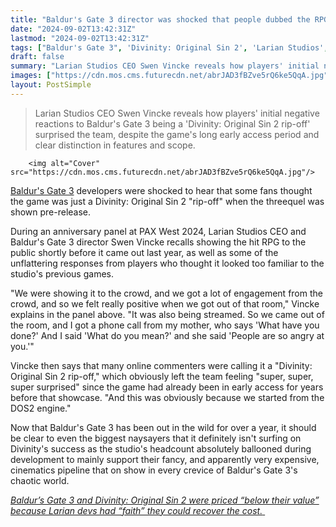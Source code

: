 ```yaml
---
title: "Baldur's Gate 3 director was shocked that people dubbed the RPG a Divinity: Original Sin 2 'rip-off' before launch: 'I got a call from my mother who said 'What have you done?''"
date: "2024-09-02T13:42:31Z"
lastmod: "2024-09-02T13:42:31Z"
tags: ["Baldur's Gate 3", 'Divinity: Original Sin 2', 'Larian Studios', 'RPG', 'PC', 'Xbox', 'PlayStation']
draft: false
summary: "Larian Studios CEO Swen Vincke reveals how players' initial negative reactions to Baldur's Gate 3 being a 'Divinity: Original Sin 2 rip-off' surprised the team, despite the game's long early access period and clear distinction in features and scope."
images: ["https://cdn.mos.cms.futurecdn.net/abrJAD3fBZve5rQ6ke5QqA.jpg"]
layout: PostSimple
---
```

> Larian Studios CEO Swen Vincke reveals how players' initial negative reactions to Baldur's Gate 3 being a 'Divinity: Original Sin 2 rip-off' surprised the team, despite the game's long early access period and clear distinction in features and scope.


        <img alt="Cover" src="https://cdn.mos.cms.futurecdn.net/abrJAD3fBZve5rQ6ke5QqA.jpg"/>
        
[Baldur's Gate 3](https://www.gamesradar.com/baldurs-gate-3-guide/) developers were shocked to hear that some fans thought the game was just a Divinity: Original Sin 2 "rip-off" when the threequel was shown pre-release.

During an anniversary panel at PAX West 2024, Larian Studios CEO and Baldur's Gate 3 director Swen Vincke recalls showing the hit RPG to the public shortly before it came out last year, as well as some of the unflattering responses from players who thought it looked too familiar to the studio's previous games.

"We were showing it to the crowd, and we got a lot of engagement from the crowd, and so we felt really positive when we got out of that room," Vincke explains in the panel above. "It was also being streamed. So we came out of the room, and I got a phone call from my mother, who says 'What have you done?' And I said 'What do you mean?' and she said 'People are so angry at you.'"

Vincke then says that many online commenters were calling it a "Divinity: Original Sin 2 rip-off," which obviously left the team feeling "super, super, super surprised" since the game had already been in early access for years before that showcase. "And this was obviously because we started from the DOS2 engine."

Now that Baldur's Gate 3 has been out in the wild for over a year, it should be clear to even the biggest naysayers that it definitely isn't surfing on Divinity's success as the studio's headcount absolutely ballooned during development to mainly support their fancy, and apparently very expensive, cinematics pipeline that on show in every crevice of Baldur's Gate 3's chaotic world.

[<em>Baldur’s Gate 3 and Divinity: Original Sin 2 were priced “below their value” because Larian devs had “faith” they could recover the cost.</em> ](https://www.gamesradar.com/games/baldur-s-gate/baldurs-gate-3-and-divinity-original-sin-2-were-priced-below-their-value-because-larian-devs-had-faith-they-could-recover-the-cost/)
        